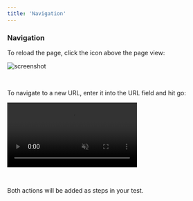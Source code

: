 ```yaml
---
title: 'Navigation'
---
```


### Navigation

To reload the page, click the icon above the page view:

![screenshot](media/reload.png)

<br />

To navigate to a new URL, enter it into the URL field and hit go:

<video
    autoPlay
    muted
    loop
    playsInline
    className="w-full aspect-video"
    src="/media/navigate.mp4"
/>

<br />

Both actions will be added as steps in your test.
